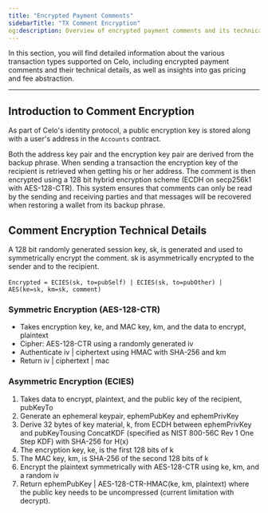 ```yaml
---
title: "Encrypted Payment Comments"
sidebarTitle: "TX Comment Encryption"
og:description: Overview of encrypted payment comments and its technical details related to symmetric and asymmetric encryption.
---
```


In this section, you will find detailed information about the various transaction types supported on Celo, including encrypted payment comments and their technical details, as well as insights into gas pricing and fee abstraction.

---

## Introduction to Comment Encryption

As part of Celo's identity protocol, a public encryption key is stored along with a user's address in the `Accounts` contract.

Both the address key pair and the encryption key pair are derived from the backup phrase. When sending a transaction the encryption key of the recipient is retrieved when getting his or her address. The comment is then encrypted using a 128 bit hybrid encryption scheme \(ECDH on secp256k1 with AES-128-CTR\). This system ensures that comments can only be read by the sending and receiving parties and that messages will be recovered when restoring a wallet from its backup phrase.

## Comment Encryption Technical Details

A 128 bit randomly generated session key, sk, is generated and used to symmetrically encrypt the comment. sk is asymmetrically encrypted to the sender and to the recipient.

‌`Encrypted = ECIES(sk, to=pubSelf) | ECIES(sk, to=pubOther) | AES(ke=sk, km=sk, comment)`

### ‌Symmetric Encryption \(AES-128-CTR\)

- Takes encryption key, ke, and MAC key, km, and the data to encrypt, plaintext
- Cipher: AES-128-CTR using a randomly generated iv
- Authenticate iv \| ciphertext using HMAC with SHA-256 and km
- Return iv \| ciphertext \| mac

### Asymmetric Encryption \(ECIES\)

1. Takes data to encrypt, plaintext, and the public key of the recipient, pubKeyTo
2. Generate an ephemeral keypair, ephemPubKey and ephemPrivKey
3. Derive 32 bytes of key material, k, from ECDH between ephemPrivKey and pubKeyTousing ConcatKDF \(specified as NIST 800-56C Rev 1 One Step KDF\) with SHA-256 for H\(x\)
4. The encryption key, ke, is the first 128 bits of k
5. The MAC key, km, is SHA-256 of the second 128 bits of k
6. Encrypt the plaintext symmetrically with AES-128-CTR using ke, km, and a random iv
7. Return ephemPubKey \| AES-128-CTR-HMAC\(ke, km, plaintext\) where the public key needs to be uncompressed \(current limitation with decrypt\).